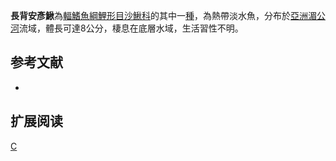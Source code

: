{{Speciesbox 
| taxon = Yasuhikotakia longidorsalis
| status = NE
| status_system = IUCN3.1
| authority =  [[Taki|Taki]] & [[Doi|Doi]], 1995
| synonyms = *''Botia longidorsalis ,Taki & Doi, 1995 ''
}}
'''長背安彥鰍'''為[[輻鰭魚綱|輻鰭魚綱]][[鯉形目|鯉形目]][[沙鰍科|沙鰍科]]的其中一[[種|種]]，為熱帶淡水魚，分布於[[亞洲|亞洲]][[湄公河|湄公河]]流域，體長可達8公分，棲息在底層水域，生活習性不明。

==参考文献==
{{refbegin}}
*{{FishBase_species|genus=Yasuhikotakia|species=longidorsalis|year=2014|month=2}}
{{refend}}
== 扩展阅读 ==
{{refbegin}}
{{wikispecies-inline|Yasuhikotakia longidorsalis|長背安彥鰍}}
{{refend}}
{{Taxonbar|from=Q5607983}}

[[Category:安彥鰍屬|C]]


{{魚類小作品}}